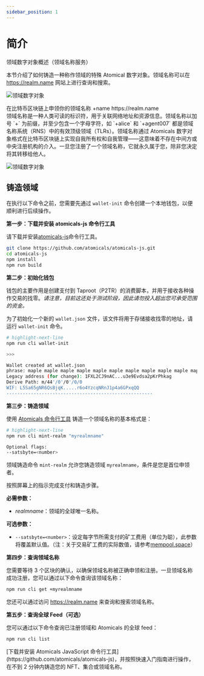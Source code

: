 ---
sidebar_position: 1
---

# 简介

领域数字对象概述（领域名称服务）

本节介绍了如何铸造一种称作领域的特殊 Atomical 数字对象。领域名称可以在 https://realm.name 网站上进行查询和搜索。

![领域数字对象](./img/realm-names1.png)
<div style={{ textAlign: 'center',fontStyle:'italic' }}>
在比特币区块链上申领你的领域名称 +name https://realm.name
</div>


<Admonition type="info" icon="" title="➡️ 什么是领域？">
领域名称是一种人类可读的标识符，用于关联网络地址和资源信息。领域名称以加号 `+` 为前缀，并至少包含一个字母字符，如 `+alice` 和 `+agent007` 都是领域名称系统（RNS）中的有效顶级领域（TLRs）。领域名称通过 Atomicals 数字对象格式在比特币区块链上实现自我所有权和自我管理——这意味着不存在中间方或中央注册机构的介入。一旦您注册了一个领域名称，它就永久属于您，除非您决定将其转移给他人。
</Admonition>

![领域数字对象](./img/realm-names2.jpg)

## 铸造领域

在执行以下命令之前，您需要先通过 `wallet-init` 命令创建一个本地钱包，以便顺利进行后续操作。

**第一步：下载并安装 atomicals-js 命令行工具**

请下载并安装[atomicals-js](https://github.com/atomicals/atomicals-js)命令行工具。

```bash showLineNumbers
git clone https://github.com/atomicals/atomicals-js.git
cd atomicals-js
npm install
npm run build
```

**第二步：初始化钱包**

钱包的主要作用是创建支付到 Taproot（P2TR）的消费脚本，并用于接收各种操作交易的找零。_请注意，目前这还处于测试阶段，因此请勿投入超出您可承受范围的资金。_

为了初始化一个新的 `wallet.json` 文件，该文件将用于存储接收找零的地址，请运行 `wallet-init` 命令。

```bash showLineNumbers
# highlight-next-line
npm run cli wallet-init

>>>

Wallet created at wallet.json
phrase: maple maple maple maple maple maple maple maple maple maple maple maple
Legacy address (for change): 1FXL2CJ9nAC...u3e9Evdsa2pKrPhkag
Derive Path: m/44'/0'/0'/0/0
WIF: L5Sa65gNR6QsBjqK.....r6o4YzcqNRnJ1p4a6GPxqQQ
------------------------------------------------------
```

**第三步：铸造领域**

使用 [Atomicals 命令行工具](https://docs.atomicals.xyz/reference-and-tools/javascript-library-cli) 铸造一个领域名称的基本格式是：

```bash showLineNumbers
# highlight-next-line
npm run cli mint-realm "myrealmname"

Optional flags:
--satsbyte=<number>
```

领域铸造命令 `mint-realm` 允许您铸造领域 `myrealmname`，条件是您是首位申领者。

按照屏幕上的指示完成支付和铸造步骤。

**必需参数：**

- _realmname_：领域的全球唯一名称。

**可选参数：**

- `--satsbyte=<number>`：设定每字节所需支付的矿工费用（单位为聪），此参数将覆盖默认值。（注：关于交易矿工费的实际数值，请参考[mempool.space](https://mempool.space/)）

**第四步：查询领域名称**

您需要等待 3 个区块的确认，以确保领域名称被正确申领和注册。一旦领域名称成功注册，您可以通过以下命令查询该领域名称：

```bash showLineNumbers
npm run cli get +myrealmname
```

您还可以通过访问 https://realm.name 来查询和搜索领域名称。

**第五步：查询全球 Feed（可选）**

您可以通过以下命令查询已注册领域和 Atomicals 的全球 feed：

```bash showLineNumbers
npm run cli list
```

<Admonition type="tip" icon="" title="⚡开始铸造您的第一个 Atomical 数字对象">
[下载并安装 Atomicals JavaScript 命令行工具](https://github.com/atomicals/atomicals-js)，并按照快速入门指南进行操作，在不到 2 分钟内铸造您的 NFT、集合或领域名称。
</Admonition>
